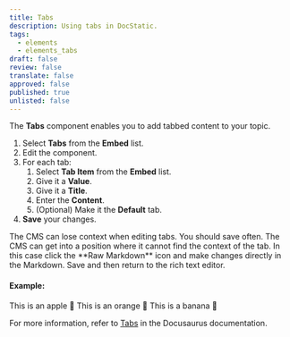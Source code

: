 ```yaml
---
title: Tabs
description: Using tabs in DocStatic.
tags:
  - elements
  - elements_tabs
draft: false
review: false
translate: false
approved: false
published: true
unlisted: false
---
```


The **Tabs** component enables you to add tabbed content to your topic.

1. Select **Tabs** from the **Embed** list.
2. Edit the component.
3. For each tab:
   1. Select **Tab Item** from the **Embed** list.
   2. Give it a **Value**.
   3. Give it a **Title**.
   4. Enter the **Content**.
   5. (Optional) Make it the **Default** tab.
4. **Save** your changes.

<Admonition type="danger" title="Warning">
  The CMS can lose context when editing tabs. You should save often. The CMS can get into a position where it cannot find the context of the tab. In this case click the **Raw Markdown** icon and make changes directly in the Markdown. Save and then return to the rich text editor.
</Admonition>

#### Example:

<Tabs>
  <TabItem label="Apple" value="apple">
    This is an apple 🍎
  </TabItem>

  <TabItem label="Orange" value="orange">
    This is an orange 🍊
  </TabItem>

  <TabItem label="Banana" value="banana">
    This is a banana 🍌
  </TabItem>
</Tabs>

For more information, refer to [Tabs](https://docusaurus.io/docs/markdown-features/tabs) in the Docusaurus documentation.
